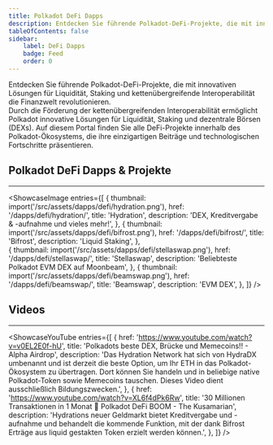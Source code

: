 ```yaml
---
title: Polkadot DeFi Dapps 
description: Entdecken Sie führende Polkadot-DeFi-Projekte, die mit innovativen Lösungen für Liquidität, Staking und kettenübergreifende Interoperabilität die Finanzwelt revolutionieren.
tableOfContents: false
sidebar: 
    label: DeFi Dapps
    badge: Feed
    order: 0
---
```



Entdecken Sie führende Polkadot-DeFi-Projekte, die mit innovativen Lösungen für Liquidität, Staking und kettenübergreifende Interoperabilität die Finanzwelt revolutionieren.  
Durch die Förderung der kettenübergreifenden Interoperabilität ermöglicht Polkadot innovative Lösungen für Liquidität, Staking und dezentrale Börsen (DEXs). Auf diesem Portal finden Sie alle DeFi-Projekte innerhalb des Polkadot-Ökosystems, die ihre einzigartigen Beiträge und technologischen Fortschritte präsentieren.

## Polkadot DeFi Dapps & Projekte
----------------
<ShowcaseImage
  entries={[
        {
      thumbnail: import('/src/assets/dapps/defi/hydration.png'),
      href: '/dapps/defi/hydration/',
      title: 'Hydration',
      description: 'DEX, Kreditvergabe & -aufnahme und vieles mehr!',
    },
                     {
      thumbnail: import('/src/assets/dapps/defi/bifrost.png'),
      href: '/dapps/defi/bifrost/',
      title: 'Bifrost',
      description: 'Liquid Staking',
      },  
    {
      thumbnail: import('/src/assets/dapps/defi/stellaswap.png'),
      href: '/dapps/defi/stellaswap/',
      title: 'Stellaswap',
      description: 'Beliebteste Polkadot EVM DEX auf Moonbeam',
      },
              {
      thumbnail: import('/src/assets/dapps/defi/beamswap.png'),
      href: '/dapps/defi/beamswap/',
      title: 'Beamswap',
      description: 'EVM DEX',
    },
  ]}
/>

## Videos
----------------
<ShowcaseYouTube
  entries={[
    {
      href: 'https://www.youtube.com/watch?v=v0EL2E0f-hU',
      title: 'Polkadots beste DEX, Brücke und Memecoins!! - Alpha Airdrop',
      description: 'Das Hydration Network hat sich von HydraDX umbenannt und ist derzeit die beste Option, um Ihr ETH in das Polkadot-Ökosystem zu übertragen. Dort können Sie handeln und in beliebige native Polkadot-Token sowie Memecoins tauschen. Dieses Video dient ausschließlich Bildungszwecken.',
    },
    {
      href: 'https://www.youtube.com/watch?v=XL6f4dPk6Rw',
      title: '30 Millionen Transaktionen in 1 Monat 🚀 Polkadot DeFi BOOM - The Kusamarian',
      description: 'Hydrations neuer Geldmarkt bietet Kreditvergabe und -aufnahme und behandelt die kommende Funktion, mit der dank Bifrost Erträge aus liquid gestakten Token erzielt werden können.',
    },
  ]}
/>
